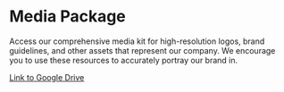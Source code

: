 # Media Package
Access our comprehensive media kit for high-resolution logos, brand guidelines, and other assets that represent our company. We encourage you to use these resources to accurately portray our brand in.

[Link to Google Drive](https://drive.google.com/drive/folders/1g9snOLPNO-NuXIiZOsH3BQ54JFyZ4tAV)